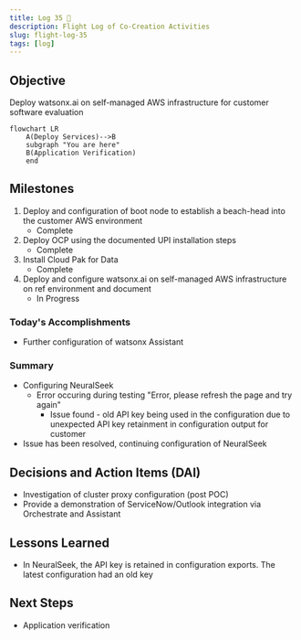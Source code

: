 ```yaml
---
title: Log 35 🛫
description: Flight Log of Co-Creation Activities
slug: flight-log-35
tags: [log]
---
```


## Objective
Deploy watsonx.ai on self-managed AWS infrastructure for customer software evaluation

```mermaid
flowchart LR
    A(Deploy Services)-->B
    subgraph "You are here"
    B(Application Verification)
    end
```

## Milestones
1. Deploy and configuration of boot node to establish a beach-head into the customer AWS environment
    - Complete
2. Deploy OCP using the documented UPI installation steps
    - Complete
3. Install Cloud Pak for Data
    - Complete
4. Deploy and configure watsonx.ai on self-managed AWS infrastructure on ref environment and document
    - In Progress

### Today's Accomplishments
- Further configuration of watsonx Assistant

### Summary
- Configuring NeuralSeek
    - Error occuring during testing "Error, please refresh the page and try again"
        - Issue found - old API key being used in the configuration due to unexpected API key retainment in configuration output for customer
- Issue has been resolved, continuing configuration of NeuralSeek

## Decisions and Action Items (DAI)
- Investigation of cluster proxy configuration (post POC)
- Provide a demonstration of ServiceNow/Outlook integration via Orchestrate and Assistant

## Lessons Learned
- In NeuralSeek, the API key is retained in configuration exports. The latest configuration had an old key

## Next Steps
- Application verification